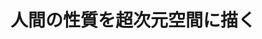 ﻿---
title: "人間の性質を超次元空間に描く"
category: "環境・社会理工学院"
vol: 10
interviewee: "穐山 貞登 "
url: ""
tags: ["人間","次元"]
pdf: "10-4.pdf"
career: ""
preface: "------------"
---
